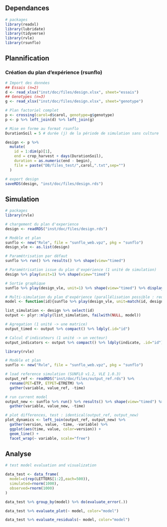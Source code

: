 
## Dependances
```r
# packages
library(readxl)
library(lubridate)
library(tidyverse)
library(rvle)
library(rsunflo)
```


## Plannification

### Création du plan d'expérience (rsunflo)
```r
# Import des données
## Essais (n=2)
d <- read_xlsx("inst/doc/files/design.xlsx", sheet="essais")
## Genotypes (n=3)
g <- read_xlsx("inst/doc/files/design.xlsx", sheet="genotype")

# Plan factoriel complet
p <- crossing(carol=d$carol, genotype=g$genotype)
p <- p %>% left_join(d) %>% left_join(g)

# Mise en forme au format rsunflo
DurationSoil = 5 # durée (j) de la période de simulation sans culture

design <- p %>%
  mutate(
    id = 1:dim(p)[1],
    end = crop_harvest + days(DurationSoil),
    duration = as.numeric(end - begin),
    file = paste("DB/files_test/",carol,".txt",sep="")
  )

# export design
saveRDS(design, "inst/doc/files/design.rds")
```



## Simulation

```r
# packages
library(rvle)

# chargement du plan d'experience
design <- readRDS("inst/doc/files/design.rds")

# Modèle et plan
sunflo <- new("Rvle", file = "sunflo_web.vpz", pkg = "sunflo")
design_vle <- as.list(design)

# Paramétrisation par défaut
sunflo %>% run() %>% results() %>% shape(view="timed")

# Paramétrisation issue du plan d'expérience (1 unité de simulation)
design %>% play(unit=1) %>% shape(view="timed")

# Sortie graphique
sunflo %>% play(design_vle, unit=1) %>% shape(view="timed") %>% display()

# Multi-simulation du plan d'expérience (parallélisation possible : require(doMC), ?mlply)
model <- function(id){sunflo %>% play(design_vle, unit=match(id, design_vle$id)) %>% shape(view="timed")}

list_simulation <- design %>% select(id) 
output <- plyr::mlply(list_simulation, failwith(NULL, model))

# Agregation (1 unité -> une matrice)
output_timed <- output %>% compact() %>% ldply(.id="id")

# Calcul d'indicateurs (1 unité -> un vecteur)
output_indicators <- output %>% compact() %>% ldply(indicate, .id="id")
```


```r
library(rvle)

# Modèle et plan
sunflo <- new("Rvle", file = "sunflo_web.vpz", pkg = "sunflo")

# load reference simulation (SUNFLO v1.2, VLE 1.0.3)
output_ref <- readRDS("inst/doc/files/output_ref.rds") %>%
  rename(PET=ETP, ETPET=ETRETM) %>% 
  gather(variable, value_ref, -time) 

# run current model
output_new <- sunflo %>% run() %>% results() %>% shape(view="timed") %>%
  gather(variable, value_new, -time)

# plot differences, test : identical(output_ref, output_new)
plot_dynamics <- left_join(output_ref, output_new) %>% 
  gather(version, value, -time, -variable) %>% 
  ggplot(aes(time, value, color=version)) +
  geom_line() +
  facet_wrap(~ variable, scale="free")

```


## Analyse
```r
# test model evaluation and visualization

data_test <- data_frame(
  model=c(rep(LETTERS[1:2],each=500)),
  simulated=rnorm(1000),
  observed=rnorm(1000)
)

data_test %>% group_by(model) %>% do(evaluate_error(.))

data_test %>% evaluate_plot(~ model, color="model")

data_test %>% evaluate_residuals(~ model, color="model")

```
